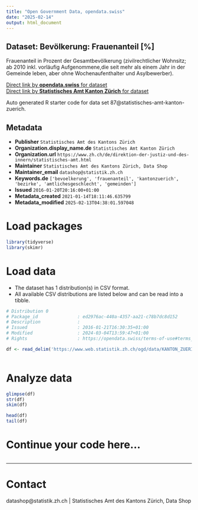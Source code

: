 ```yaml
---
title: "Open Government Data, opendata.swiss"
date: "2025-02-14"
output: html_document
---
```


## Dataset: Bevölkerung: Frauenanteil [%]

Frauenanteil in Prozent der Gesamtbevölkerung (zivilrechtlicher Wohnsitz; ab 2010 inkl. vorläufig Aufgenommene,die seit mehr als einem Jahr in der Gemeinde leben, aber ohne Wochenaufenthalter und Asylbewerber). 

[Direct link by **opendata.swiss** for dataset](https://opendata.swiss/de/dataset/bevolkerung-frauenanteil)<br>
[Direct link by **Statistisches Amt Kanton Zürich** for dataset](https://www.zh.ch/de/politik-staat/gemeinden/gemeindeportraet.html)

Auto generated R starter code for data set 87@statistisches-amt-kanton-zuerich.

## Metadata

- **Publisher** `Statistisches Amt des Kantons Zürich`
- **Organization.display_name.de** `Statistisches Amt Kanton Zürich`
- **Organization.url** `https://www.zh.ch/de/direktion-der-justiz-und-des-innern/statistisches-amt.html`
- **Maintainer** `Statistisches Amt des Kantons Zürich, Data Shop`
- **Maintainer_email** `datashop@statistik.zh.ch`
- **Keywords.de** `['bevoelkerung', 'frauenanteil', 'kantonzuerich', 'bezirke', 'amtlichesgeschlecht', 'gemeinden']`
- **Issued** `2016-01-20T20:16:00+01:00`
- **Metadata_created** `2021-01-14T18:11:46.635799`
- **Metadata_modified** `2025-02-13T04:38:01.597048`


# Load packages

```r

library(tidyverse)
library(skimr)

```

# Load data

-   The dataset has 1 distribution(s) in CSV format.
-   All available CSV distributions are listed below and can be read into a tibble.

```r

# Distribution 0
# Package_id               : ed2976ac-440a-4357-aa21-c78b7dc8d152
# Description              : 
# Issued                   : 2016-01-21T16:30:35+01:00
# Modified                 : 2024-03-04T13:59:47+01:00
# Rights                   : https://opendata.swiss/terms-of-use#terms_by

df <- read_delim('https://www.web.statistik.zh.ch/ogd/data/KANTON_ZUERICH_206.csv')



```

# Analyze data

```r

glimpse(df)
str(df)
skim(df)

head(df)
tail(df)

```

# Continue your code here...

```r

```

------------------------------------------------------------------------

# Contact

datashop@statistik.zh.ch | Statistisches Amt des Kantons Zürich, Data Shop
